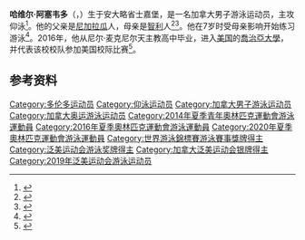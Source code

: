{{bots|deny=InternetArchiveBot}}
{{NoteTA|G1=Aquatics}}
{{Infobox swimmer
| name           = 哈维尔·阿塞韦多
| image          = Javier Acevedo enters for 100 meter backstroke (41869226485).jpg
| image_size     = <!-- Only for images narrower than 220 pixels -->
| alt            = 
| caption        = 摄于2018年
| fullname       = 
| nicknames      = 
| national_team  = {{CAN}}
| strokes        = [[仰泳|仰泳]]
| club           = 
| coach          = 
| collegeteam    = [[喬治亞大學|喬治亞大學]]
| birth_date     = {{Birth date and age|1998|1|28}}
| birth_place    = {{CAN}}[[安大略省|安大略省]][[士嘉堡|士嘉堡]]
| death_date     =
| death_place    =
| height         = {{convert|1.87|m|ftin|abbr=on}}
| weight         = {{convert|78|kg|lb|abbr=on}}
| medaltemplates = 
{{MedalSport|男子[[游泳|游泳]]}}
{{MedalCountry|{{CAN}}}}
{{MedalCompetition|[[世界游泳锦标赛|世界游泳锦标赛]]}}
{{MedalSilver|[[2022年世界游泳锦标赛|2022 布达佩斯]]|[[2022年世界游泳锦标赛游泳比赛|男女混合4×100米自由泳接力]]}}
{{MedalBronze|[[2017年世界游泳錦標賽|2017 布达佩斯]]|[[2017年世界游泳錦標賽游泳比賽|男女混合4×100米自由泳接力]]}}
{{MedalBronze|2017 布达佩斯|男女混合4×100米混合泳接力}}
{{MedalCompetition|[[泛美运动会|泛美运动会]]}}
{{MedalSilver|[[2019年泛美运动会|2019 利马]]|[[2019年泛美运动会游泳比赛|男女混合4×100米混合泳接力]]}}
{{MedalCompetition|[[世界青年游泳锦标赛|世界青年游泳锦标赛]]}}
{{MedalGold|[[2015年世界青年游泳锦标赛|2015 新加坡]]|男女混合4×100米自由泳接力}}
{{MedalSilver|2015 新加坡|50米仰泳}}
}}
'''哈维尔·阿塞韦多'''（{{lang-en|Javier Acevedo}}，{{bd|1998年|1月28日||}}）生于安大略省士嘉堡，是一名加拿大男子游泳运动员，主攻仰泳<ref>{{Cite web |title=Javier Acevedo |url=https://www.sports-reference.com/olympics/athletes/ac/javier-acevedo-1.html |accessdate=2020-07-19 |work=Sport Reference |archiveurl=https://web.archive.org/web/20200417122528/https://www.sports-reference.com/olympics/athletes/ac/javier-acevedo-1.html |archivedate=2020-04-17 }}</ref>。他的父亲是[[尼加拉瓜|尼加拉瓜]]人，母亲是[[智利|智利]]人<ref>{{Cite web |url=https://toronto.hispanocity.com/publicacion/conoce-el-sueno-de-javier-acevedo-un-hispano-canadiense-en-rio-2016/ |accessdate=2020-07-19 |date=2016-08-02 |publisher=Toronto Hispano |archiveurl=https://archive.today/20200719012109/https://toronto.hispanocity.com/publicacion/conoce-el-sueno-de-javier-acevedo-un-hispano-canadiense-en-rio-2016/ |archivedate=2020-07-19 |script-title=es:Conoce el sueño de Javier Acevedo, un hispano canadiense en Río 2016 }}</ref><ref>{{Cite web |title=Train like an Olympian with swimmer Javier Acevedo |url=https://www.thestar.com/life/2016/07/11/train-like-an-olympian-with-swimmer-javier-acevedo.html |accessdate=2020-07-19 |date=2016-07-11 |publisher=The Star |archiveurl=https://archive.today/20200719012245/https://www.thestar.com/life/2016/07/11/train-like-an-olympian-with-swimmer-javier-acevedo.html |archivedate=2020-07-19 }}</ref>。他在7岁时受母亲影响开始练习游泳<ref>{{Cite web |title=Javier Acevedo |url=https://olympic.ca/team-canada/javier-acevedo/ |accessdate=2016-05-25 |work=[[加拿大奥林匹克委员会|Canadian Olympic Comittee]] |archiveurl=https://web.archive.org/web/20190627201153/https://olympic.ca/team-canada/javier-acevedo/ |archivedate=2019-06-27 }}</ref>。2016年，他从尼尔·麦克尼尔天主教高中毕业，进入[[美国|美国]]的[[喬治亞大學|喬治亞大學]]，并代表该校校队参加美国校际比赛<ref>{{Cite web |title=Javier Acevedo |url=https://georgiadogs.com/sports/swimming-and-diving/roster/javier-acevedo/4143 |accessdate=2020-07-19 |work=University of Georgia Athletics |archiveurl=https://archive.today/20200719012658/https://georgiadogs.com/sports/swimming-and-diving/roster/javier-acevedo/4143 |archivedate=2020-07-19 }}</ref>。

==参考资料==
{{reflist}}

{{DEFAULTSORT:Acevedo, Javier}}
[[Category:多伦多运动员|Category:多伦多运动员]]
[[Category:仰泳运动员|Category:仰泳运动员]]
[[Category:加拿大男子游泳运动员|Category:加拿大男子游泳运动员]]
[[Category:加拿大奥运游泳运动员|Category:加拿大奥运游泳运动员]]
[[Category:2014年夏季青年奧林匹克運動會游泳運動員|Category:2014年夏季青年奧林匹克運動會游泳運動員]]
[[Category:2016年夏季奧林匹克運動會游泳運動員|Category:2016年夏季奧林匹克運動會游泳運動員]]
[[Category:2020年夏季奧林匹克運動會游泳運動員|Category:2020年夏季奧林匹克運動會游泳運動員]]
[[Category:世界游泳錦標賽游泳賽事獎牌得主|Category:世界游泳錦標賽游泳賽事獎牌得主]]
[[Category:泛美运动会游泳奖牌得主|Category:泛美运动会游泳奖牌得主]]
[[Category:加拿大泛美运动会银牌得主|Category:加拿大泛美运动会银牌得主]]
[[Category:2019年泛美运动会游泳运动员|Category:2019年泛美运动会游泳运动员]]